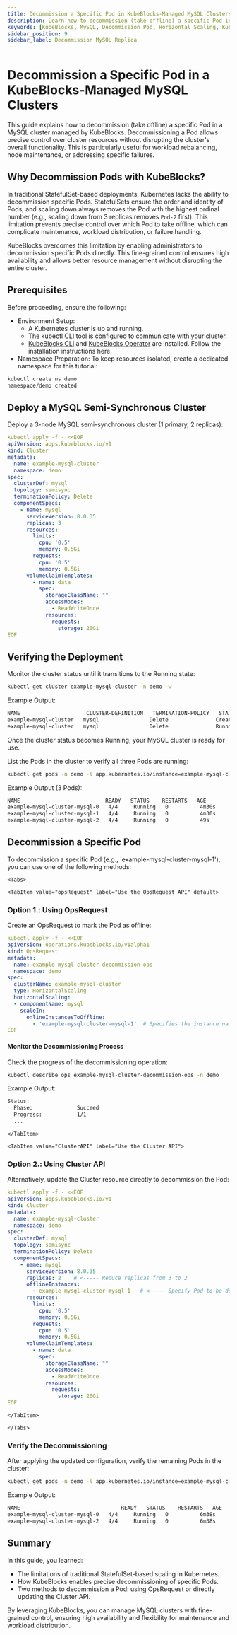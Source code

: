 ```yaml
---
title: Decommission a Specific Pod in KubeBlocks-Managed MySQL Clusters
description: Learn how to decommission (take offline) a specific Pod in a MySQL cluster managed by KubeBlocks.
keywords: [KubeBlocks, MySQL, Decommission Pod, Horizontal Scaling, Kubernetes]
sidebar_position: 9
sidebar_label: Decommission MySQL Replica
---
```





# Decommission a Specific Pod in a KubeBlocks-Managed MySQL Clusters

This guide explains how to decommission (take offline) a specific Pod in a MySQL cluster managed by KubeBlocks. Decommissioning a Pod allows precise control over cluster resources without disrupting the cluster's overall functionality. This is particularly useful for workload rebalancing, node maintenance, or addressing specific failures.

## Why Decommission Pods with KubeBlocks?

In traditional StatefulSet-based deployments, Kubernetes lacks the ability to decommission specific Pods. StatefulSets ensure the order and identity of Pods, and scaling down always removes the Pod with the highest ordinal number (e.g., scaling down from 3 replicas removes `Pod-2` first). This limitation prevents precise control over which Pod to take offline, which can complicate maintenance, workload distribution, or failure handling.

KubeBlocks overcomes this limitation by enabling administrators to decommission specific Pods directly. This fine-grained control ensures high availability and allows better resource management without disrupting the entire cluster.

## Prerequisites

Before proceeding, ensure the following:
- Environment Setup:
    - A Kubernetes cluster is up and running.
    - The kubectl CLI tool is configured to communicate with your cluster.
    - [KubeBlocks CLI](../../user_docs/references/install-kbcli) and [KubeBlocks Operator](../../user_docs/overview/install-kubeblocks) are installed. Follow the installation instructions here.
- Namespace Preparation: To keep resources isolated, create a dedicated namespace for this tutorial:

```bash
kubectl create ns demo
namespace/demo created
```

## Deploy a MySQL Semi-Synchronous Cluster

Deploy a 3-node MySQL semi-synchronous cluster (1 primary, 2 replicas):

```yaml
kubectl apply -f - <<EOF
apiVersion: apps.kubeblocks.io/v1
kind: Cluster
metadata:
  name: example-mysql-cluster
  namespace: demo
spec:
  clusterDef: mysql
  topology: semisync
  terminationPolicy: Delete
  componentSpecs:
    - name: mysql
      serviceVersion: 8.0.35
      replicas: 3
      resources:
        limits:
          cpu: '0.5'
          memory: 0.5Gi
        requests:
          cpu: '0.5'
          memory: 0.5Gi
      volumeClaimTemplates:
        - name: data
          spec:
            storageClassName: ""
            accessModes:
              - ReadWriteOnce
            resources:
              requests:
                storage: 20Gi
EOF
```

## Verifying the Deployment

Monitor the cluster status until it transitions to the Running state:
```bash
kubectl get cluster example-mysql-cluster -n demo -w
```
Example Output:
```bash
NAME                     CLUSTER-DEFINITION   TERMINATION-POLICY   STATUS    AGE
example-mysql-cluster   mysql                Delete               Creating   8s
example-mysql-cluster   mysql                Delete               Running    2m41s
```
Once the cluster status becomes Running, your MySQL cluster is ready for use.


List the Pods in the cluster to verify all three Pods are running:
```bash
kubectl get pods -n demo -l app.kubernetes.io/instance=example-mysql-cluster
```

Example Output (3 Pods):
```bash
NAME                           READY   STATUS    RESTARTS   AGE
example-mysql-cluster-mysql-0   4/4     Running   0          4m30s
example-mysql-cluster-mysql-1   4/4     Running   0          4m30s
example-mysql-cluster-mysql-2   4/4     Running   0          49s
```


## Decommission a Specific Pod

To decommission a specific Pod (e.g., 'example-mysql-cluster-mysql-1'), you can use one of the following methods:

    <Tabs>

    <TabItem value="opsRequest" label="Use the OpsRequest API" default>

### Option 1.: Using OpsRequest
Create an OpsRequest to mark the Pod as offline:

```yaml
kubectl apply -f - <<EOF
apiVersion: operations.kubeblocks.io/v1alpha1
kind: OpsRequest
metadata:
  name: example-mysql-cluster-decommission-ops
  namespace: demo
spec:
  clusterName: example-mysql-cluster
  type: HorizontalScaling
  horizontalScaling:
  - componentName: mysql
    scaleIn:
      onlineInstancesToOffline:
        - 'example-mysql-cluster-mysql-1'  # Specifies the instance names that need to be taken offline
EOF
```

#### Monitor the Decommissioning Process
Check the progress of the decommissioning operation:

```bash
kubectl describe ops example-mysql-cluster-decommission-ops -n demo
```
Example Output:

```bash
Status:
  Phase:              Succeed
  Progress:           1/1
  ...
```

    </TabItem>

    <TabItem value="ClusterAPI" label="Use the Cluster API">

### Option 2.: Using Cluster API
Alternatively, update the Cluster resource directly to decommission the Pod:

```yaml
kubectl apply -f - <<EOF
apiVersion: apps.kubeblocks.io/v1
kind: Cluster
metadata:
  name: example-mysql-cluster
  namespace: demo
spec:
  clusterDef: mysql
  topology: semisync
  terminationPolicy: Delete
  componentSpecs:
    - name: mysql
      serviceVersion: 8.0.35
      replicas: 2    # <----- Reduce replicas from 3 to 2
      offlineInstances:
        - example-mysql-cluster-mysql-1   # <----- Specify Pod to be decommissioned
      resources:
        limits:
          cpu: '0.5'
          memory: 0.5Gi
        requests:
          cpu: '0.5'
          memory: 0.5Gi
      volumeClaimTemplates:
        - name: data
          spec:
            storageClassName: ""
            accessModes:
              - ReadWriteOnce
            resources:
              requests:
                storage: 20Gi
EOF
```
    </TabItem>

    </Tabs>

### Verify the Decommissioning

After applying the updated configuration, verify the remaining Pods in the cluster:
```bash
kubectl get pods -n demo -l app.kubernetes.io/instance=example-mysql-cluster
```

Example Output:
```bash
NAME                                READY   STATUS    RESTARTS   AGE
example-mysql-cluster-mysql-0   4/4     Running   0          6m38s
example-mysql-cluster-mysql-2   4/4     Running   0          6m38s
```

## Summary
In this guide, you learned:
- The limitations of traditional StatefulSet-based scaling in Kubernetes.
- How KubeBlocks enables precise decommissioning of specific Pods.
- Two methods to decommission a Pod: using OpsRequest or directly updating the Cluster API.

By leveraging KubeBlocks, you can manage MySQL clusters with fine-grained control, ensuring high availability and flexibility for maintenance and workload distribution.